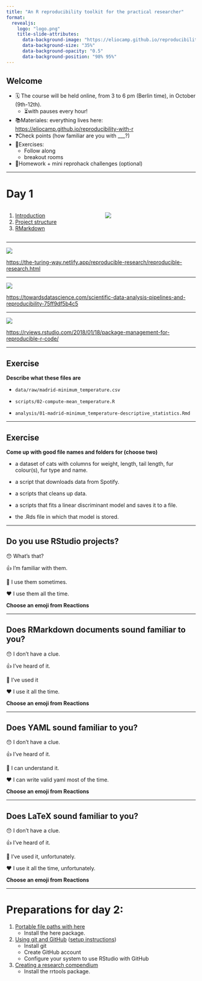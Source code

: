 ```yaml
---
title: "An R reproducibility toolkit for the practical researcher"
format: 
  revealjs:
    logo: "logo.png"
    title-slide-attributes:
      data-background-image: "https://eliocamp.github.io/reproducibility-with-r/sheep.svg"
      data-background-size: "35%"
      data-background-opacity: "0.5" 
      data-background-position: "98% 95%"
---
```


## Welcome

::: {.incremental}

-   🗓️ The course will be held online, from 3 to 6 pm (Berlin time), in October (9th-12th).
    -   ⏳with pauses every hour!
-   📚Materiales: everything lives here: <https://eliocamp.github.io/reproducibility-with-r>
-   ❓Check points (how familiar are you with \_\_\_?)
-   🏃Exercises:
    -   Follow along
    -   breakout rooms
-   📑Homework + mini reprohack challenges (optional)

:::

------------------------------------------------------------------------

# Day 1

:::: {.columns}

::: {.column width="50%"}

1.  [Introduction](/reproducibility-with-r/materials/day1/01-introduction/)
2.  [Project structure](/reproducibility-with-r/materials/day1/02-projects/)
3.  [RMarkdown](/reproducibility-with-r/materials/day1/03-rmarkdown/)

:::

::: {.column width="50%"}

![](logo.png)

:::

::::

------------------------------------------------------------------------

![](reproducible-matrix.jpg)

<https://the-turing-way.netlify.app/reproducible-research/reproducible-research.html>

------------------------------------------------------------------------

![](repro-spectrum.png)

<https://towardsdatascience.com/scientific-data-analysis-pipelines-and-reproducibility-75ff9df5b4c5>

------------------------------------------------------------------------

![](spectrum-notext.png)

<https://rviews.rstudio.com/2018/01/18/package-management-for-reproducible-r-code/>

------------------------------------------------------------------------

## Exercise

**Describe what these files are**

-   `data/raw/madrid-minimum_temperature.csv`

-   `scripts/02-compute-mean_temperature.R`

-   `analysis/01-madrid-minimum_temperature-descriptive_statistics.Rmd`

------------------------------------------------------------------------

## Exercise

**Come up with good file names and folders for (choose two)**

-   a dataset of cats with columns for weight, length, tail length, fur colour(s), fur type and name.

-   a script that downloads data from Spotify.

-   a scripts that cleans up data.

-   a scripts that fits a linear discriminant model and saves it to a file.

-   the .Rds file in which that model is stored.

------------------------------------------------------------------------

## Do you use RStudio projects?

😯 What's that?

👍 I'm familiar with them.

👏 I use them sometimes.

❤️ I use them all the time.

**Choose an emoji from Reactions**

------------------------------------------------------------------------

## Does RMarkdown documents sound familiar to you?

😯 I don't have a clue.

👍 I've heard of it.

👏 I've used it

❤️ I use it all the time.

**Choose an emoji from Reactions**

------------------------------------------------------------------------

## Does YAML sound familiar to you?

😯 I don't have a clue.

👍 I've heard of it.

👏 I can understand it.

❤️ I can write valid yaml most of the time.

**Choose an emoji from Reactions**

------------------------------------------------------------------------

## Does LaTeX sound familiar to you?

😯 I don't have a clue.

👍 I've heard of it.

👏 I've used it, unfortunately.

❤️ I use it all the time, unfortunately.

**Choose an emoji from Reactions**

------------------------------------------------------------------------

# Preparations for day 2:

1.  [Portable file paths with here](/reproducibility-with-r/materials/day2/01-here/)
    -   Install the here package.
2.  [Using git and GitHub](/reproducibility-with-r/materials/day2/02-git/) ([setup instructions](/reproducibility-with-r/materials/day0/#git-and-github))
    -   Install git
    -   Create GitHub account
    -   Configure your system to use RStudio with GitHub
3.  [Creating a research compendium](/reproducibility-with-r/materials/day2/03-rrtools/)
    -   Install the rrtools package.
